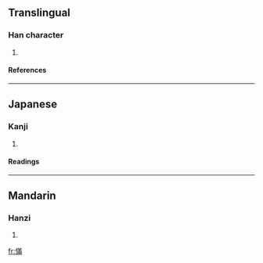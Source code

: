 ==Translingual==
===Han character===
{{Han char|rn=61|rad=心|as=11|sn=14|four=9402<sub>7</sub>|canj=心廿中月 (PTLB)}}
# {{defn|Han|sort=心11}}
====References====
{{Han ref|kx=0400.060|dkj=11138|dj=0740.020|hdz=42344.170|uh=6172|ud=24946|bh=E1CA|bd=57802}}
----
==Japanese==
===Kanji===
{{ja-kanji|grade=|rs=心11}}
# {{defn|Japanese}} 
====Readings====
{{ja-readings|on=[[ばん]] (ban), [[まん]] (man)|kun=[[わすれる]] (wasureru)}}
----
==Mandarin==
===Hanzi===
{{cmn-hanzi|pin=[[mán]] (man2)|wg=man<sup>2</sup>}}
# {{defn|Mandarin}}

[[fr:慲]]
